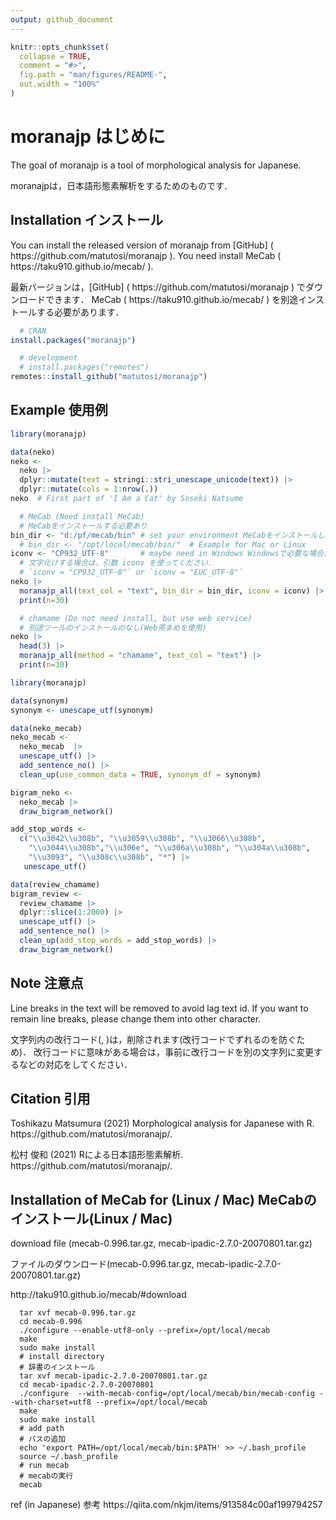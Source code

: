 ```yaml
---
output: github_document
---
```


```r
knitr::opts_chunk$set(
  collapse = TRUE,
  comment = "#>",
  fig.path = "man/figures/README-",
  out.width = "100%"
)
```

# moranajp はじめに

The goal of moranajp is a tool of morphological analysis for Japanese. 

moranajpは，日本語形態素解析をするためのものです．

## Installation インストール

You can install the released version of moranajp from [GitHub] ( https://github.com/matutosi/moranajp ). 
You need install MeCab ( https://taku910.github.io/mecab/ ). 

最新バージョンは，[GitHub] ( https://github.com/matutosi/moranajp ) でダウンロードできます．
MeCab ( https://taku910.github.io/mecab/ ) を別途インストールする必要があります．

``` r
  # CRAN
install.packages("moranajp")

  # development
  # install.packages("remotes")
remotes::install_github("matutosi/moranajp")
```

## Example 使用例

```r
library(moranajp)

data(neko)
neko <- 
  neko |>
  dplyr::mutate(text = stringi::stri_unescape_unicode(text)) |>
  dplyr::mutate(cols = 1:nrow(.))
neko  # First part of 'I Am a Cat' by Soseki Natsume

  # MeCab (Need install MeCab) 
  # MeCabをインストールする必要あり
bin_dir <- "d:/pf/mecab/bin" # set your environment MeCabをインストールしたフォルダを指定
  # bin_dir <- "/opt/local/mecab/bin/"  # Example for Mac or Linux
iconv <- "CP932_UTF-8"       # maybe need in Windows Windowsで必要な場合あり
  # 文字化けする場合は，引数 iconv を使ってください．
  # `iconv = "CP932_UTF-8"` or `iconv = "EUC_UTF-8"`
neko |>
  moranajp_all(text_col = "text", bin_dir = bin_dir, iconv = iconv) |>
  print(n=30)

  # chamame (Do not need install, but use web service)
  # 別途ツールのインストールのなし(Web茶まめを使用)
neko |>
  head(3) |>
  moranajp_all(method = "chamame", text_col = "text") |>
  print(n=30)
```

```r
library(moranajp)

data(synonym)
synonym <- unescape_utf(synonym)

data(neko_mecab)
neko_mecab <- 
  neko_mecab  |>
  unescape_utf() |>
  add_sentence_no() |>
  clean_up(use_common_data = TRUE, synonym_df = synonym)

bigram_neko <- 
  neko_mecab |>
  draw_bigram_network()

add_stop_words <- 
  c("\\u3042\\u308b", "\\u3059\\u308b", "\\u3066\\u308b", 
    "\\u3044\\u308b","\\u306e", "\\u306a\\u308b", "\\u304a\\u308b", 
    "\\u3093", "\\u308c\\u308b", "*") |> 
   unescape_utf()

data(review_chamame)
bigram_review <- 
  review_chamame |>
  dplyr::slice(1:2000) |>
  unescape_utf() |>
  add_sentence_no() |>
  clean_up(add_stop_words = add_stop_words) |>
  draw_bigram_network()
```


## Note 注意点

Line breaks in the text will be removed to avoid lag text id. 
If you want to remain line breaks, please change them into other character. 

文字列内の改行コード(\r\n, \n)は，削除されます(改行コードでずれるのを防ぐため)．
改行コードに意味がある場合は，事前に改行コードを別の文字列に変更するなどの対応をしてください．

## Citation 引用

Toshikazu Matsumura (2021) Morphological analysis for Japanese with R. https://github.com/matutosi/moranajp/.

松村 俊和 (2021) Rによる日本語形態素解析. https://github.com/matutosi/moranajp/.

## Installation of MeCab for (Linux / Mac) MeCabのインストール(Linux / Mac)

download file (mecab-0.996.tar.gz, mecab-ipadic-2.7.0-20070801.tar.gz)

ファイルのダウンロード(mecab-0.996.tar.gz, mecab-ipadic-2.7.0-20070801.tar.gz)

http://taku910.github.io/mecab/#download


```
  tar xvf mecab-0.996.tar.gz
  cd mecab-0.996
  ./configure --enable-utf8-only --prefix=/opt/local/mecab
  make
  sudo make install
  # install directory
  # 辞書のインストール
  tar xvf mecab-ipadic-2.7.0-20070801.tar.gz
  cd mecab-ipadic-2.7.0-20070801
  ./configure  --with-mecab-config=/opt/local/mecab/bin/mecab-config --with-charset=utf8 --prefix=/opt/local/mecab
  make
  sudo make install
  # add path
  # パスの追加
  echo 'export PATH=/opt/local/mecab/bin:$PATH' >> ~/.bash_profile
  source ~/.bash_profile
  # run mecab
  # mecabの実行
  mecab
```

ref (in Japanese) 参考
https://qiita.com/nkjm/items/913584c00af199794257
